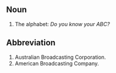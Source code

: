 ==Noun==
#The alphabet: ''Do you know your ABC?''

==Abbreviation==
#Australian Broadcasting Corporation.
#American Broadcasting Company.